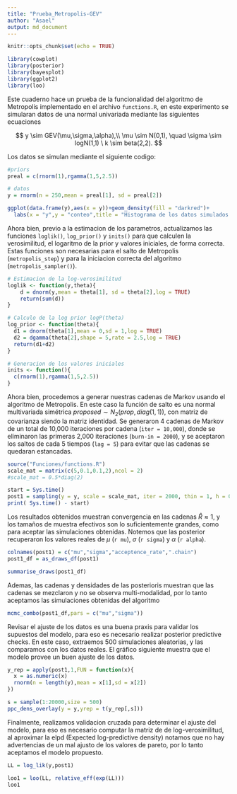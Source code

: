 ```yaml
---
title: "Prueba_Metropolis-GEV"
author: "Asael"
output: md_document
---
```


```r
knitr::opts_chunk$set(echo = TRUE)
```

```r
library(cowplot)
library(posterior)
library(bayesplot)
library(ggplot2)
library(loo)
```


Este cuaderno hace un prueba de la funcionalidad del algoritmo de Metropolis implementado en el archivo `functions.R`, en este experimento se simularan datos de una normal univariada mediante las siguientes ecuaciones

$$
y  \sim GEV(\mu,\sigma,\alpha),\\
\mu \sim N(0,1), \quad \sigma \sim logN(1,1) \ k \sim beta(2,2).
$$

Los datos se simulan mediante el siguiente codigo:

```r
#priors
preal = c(rnorm(1),rgamma(1,5,2.5))

# datos
y = rnorm(n = 250,mean = preal[1], sd = preal[2])

ggplot(data.frame(y),aes(x = y))+geom_density(fill = "darkred")+
  labs(x = "y",y = "conteo",title = "Histograma de los datos simulados y")
```

Ahora bien, previo a la estimacion de los parametros, actualizamos las funciones `loglik()`, `log_prior()` y `inits()` para que calculen la verosimilitud, el logaritmo de la prior y valores iniciales, de forma correcta. Estas funciones son necesarias para el salto de Metropolis (`metropolis_step`) y para la iniciacion correcta del algoritmo (`metropolis_sampler()`). 


```r
# Estimacion de la log-verosimilitud
loglik <- function(y,theta){
    d = dnorm(y,mean = theta[1], sd = theta[2],log = TRUE)
    return(sum(d))
}

# Calculo de la log prior logP(theta)
log_prior <- function(theta){
  d1 = dnorm(theta[1],mean = 0,sd = 1,log = TRUE)
  d2 = dgamma(theta[2],shape = 5,rate = 2.5,log = TRUE)
  return(d1+d2)
}

# Generacion de los valores iniciales
inits <- function(){
  c(rnorm(1),rgamma(1,5,2.5))
}
```


Ahora bien, procedemos a generar nuestras cadenas de Markov usando el algoritmo de Metropolis. En este caso la función de salto es una normal multivariada simétrica $proposed \sim N_2(prop,diag(1,1))$, con matriz de covarianza siendo la matriz identidad. Se generaron 4 cadenas de Markov de un total de 10,000 iteraciones por cadena (`iter = 10,000`), donde se eliminaron las primeras 2,000 iteraciones (`burn-in = 2000`), y se aceptaron los saltos de cada 5 tiempos (`lag = 5`) para evitar que las cadenas se quedaran estancadas.

```r
source("Funciones/functions.R")
scale_mat = matrix(c(5,0.1,0.1,2),ncol = 2)
#scale_mat = 0.5*diag(2)

start = Sys.time()
post1 = sampling(y = y, scale = scale_mat, iter = 2000, thin = 1, h = 0.01, MALA = TRUE)
print( Sys.time() - start)
```

Los resultados obtenidos muestran convergencia en las cadenas $\hat R \approx 1$, y los tamaños de muestra efectivos son lo suficientemente grandes, como para aceptar las simulaciones obtenidas. Notemos que las posterior recuperaron los valores reales de $\mu$ (`r mu`), $\sigma$ (`r sigma`) y $\alpha$ (`r alpha`).

```r
colnames(post1) = c("mu","sigma","acceptence_rate",".chain")
post1_df = as_draws_df(post1)

summarise_draws(post1_df)
```


Ademas, las cadenas y densidades de las posterioris muestran que las cadenas se mezclaron y no se observa multi-modalidad, por lo tanto aceptamos las simulaciones obtenidas del algoritmo

```r
mcmc_combo(post1_df,pars = c("mu","sigma"))
```

Revisar el ajuste de los datos es una buena praxis para validar los supuestos del modelo, para eso es necesario realizar posterior predictive checks. En este caso, extraemos 500 simulaciones aleatorias, y las comparamos con los datos reales. El gráfico siguiente muestra que el modelo provee un buen ajuste de los datos.

```r
y_rep = apply(post1,1,FUN = function(x){
  x = as.numeric(x)
  rnorm(n = length(y),mean = x[1],sd = x[2])
})

s = sample(1:20000,size = 500)
ppc_dens_overlay(y = y,yrep = t(y_rep[,s]))
```

Finalmente, realizamos validacion cruzada para determinar el ajuste del modelo, para eso es necesario computar la matriz de de log-verosimilitud, al aproximar la elpd (Expected log-predictive density) notamos que no hay advertencias de un mal ajusto de los valores de pareto, por lo tanto aceptamos el modelo propuesto.

```r
LL = log_lik(y,post1)

loo1 = loo(LL, relative_eff(exp(LL)))
loo1
```
